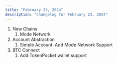 ```yaml
---
title: "February 23, 2024"
description: "Changelog for February 23, 2024"
---
```


1. New Chains
   1. Mode Network
2. Account Abstraction
   1. Simple Account: Add Mode Network Support
3. BTC Connect
   1. Add TokenPocket wallet support